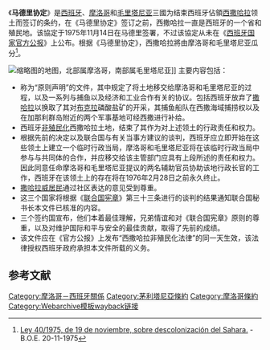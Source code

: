 {{摩洛哥歷史|近現}}
《'''马德里协定'''》是[[西班牙|西班牙]]、[[摩洛哥|摩洛哥]]和[[毛里塔尼亚|毛里塔尼亚]]三國为结束西班牙佔領[[西撒哈拉|西撒哈拉]]领土而签订的条约，在《马德里协定》签订之前，西撒哈拉一直是西班牙的一个省和殖民地。该協定于1975年11月14日在马德里签署，不过该協定从未在《[[西班牙国家官方公报|西班牙国家官方公报]]》上公布。根据《马德里协定》，西撒哈拉將由摩洛哥和毛里塔尼亚瓜分<ref>[http://www.boe.es/boe/dias/1975/11/20/pdfs/A24234-24234.pdf Ley 40/1975, de 19 de noviembre, sobre descolonización del Sahara.] - B.O.E. 20-11-1975</ref>。

[[File:SaharaOccidentalDivision.jpg|缩略图]]的地图，北部属摩洛哥，南部属毛里塔尼亚]]
主要内容包括：
*称为“原则声明”的文件，其中规定了将土地移交给摩洛哥和毛里塔尼亚的过程，以及一系列与捕鱼以及经济和工业合作有关的协议。包括西班牙放弃了[[西属撒哈拉|撒哈拉]]以换取了其对[[布克拉|布克拉]]磷酸盐矿的开采，其捕鱼船队在西撒海域捕捞权以及在加那利群岛附近的两个军事基地可经西撒进行补给。
*西班牙[[非殖民化|非殖民化]]西撒哈拉土地，结束了其作为对上述领土的行政责任和权力。
*根据先前的决定以及联合国与有关当事方建议的谈判，西班牙应立即开始在这些领土上建立一个临时行政当局，摩洛哥和毛里塔尼亚将在该临时行政当局中参与与共同体的合作，并应移交给该主管部门应具有上段所述的责任和权力。因此同意任命摩洛哥和毛里塔尼亚提议的两名辅助官员协助该地行政长官的工作，西班牙在该领土上的存在将在1976年2月28日之前永久终止。
*[[撒哈拉人|撒哈拉威居民]]通过社区表达的意见受到尊重。
*这三个国家将根据《[[联合国宪章|联合国宪章]]》第三十三条进行的谈判的结果通知联合国秘书长本文件已核准的内容。
*三个签约国宣布，他们本着最佳理解，兄弟情谊和对《联合国宪章》原则的尊重，以及对维护国际和平与安全的最佳贡献，取得了先前的成绩。
*该文件应在《官方公报》上发布“西撒哈拉非殖民化法律”的同一天生效，该法律授权西班牙政府承担本文件所载的义务。

== 参考文献 ==
<references />

[[Category:摩洛哥－西班牙關係|Category:摩洛哥－西班牙關係]]
[[Category:茅利塔尼亞條約|Category:茅利塔尼亞條約]]
[[Category:摩洛哥條約|Category:摩洛哥條約]]
[[Category:Webarchive模板wayback链接|Category:Webarchive模板wayback链接]]